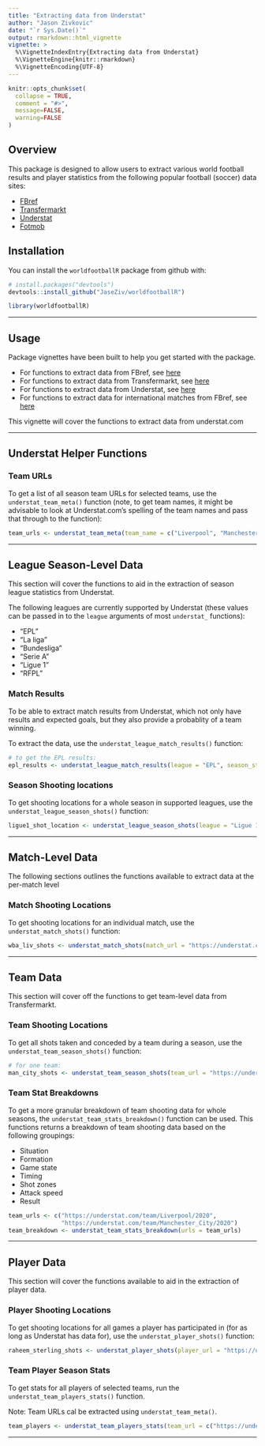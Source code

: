```yaml
---
title: "Extracting data from Understat"
author: "Jason Zivkovic"
date: "`r Sys.Date()`"
output: rmarkdown::html_vignette
vignette: >
  %\VignetteIndexEntry{Extracting data from Understat}
  %\VignetteEngine{knitr::rmarkdown}
  %\VignetteEncoding{UTF-8}
---
```


```r
knitr::opts_chunk$set(
  collapse = TRUE,
  comment = "#>",
  message=FALSE,
  warning=FALSE
)
```


## Overview

This package is designed to allow users to extract various world football results and player statistics from the following popular football (soccer) data sites:

* [FBref](https://fbref.com/en/)
* [Transfermarkt](https://www.transfermarkt.com/)
* [Understat](https://understat.com/)
* [Fotmob](https://www.fotmob.com/)

## Installation

You can install the `worldfootballR` package from github with:

```r
# install.packages("devtools")
devtools::install_github("JaseZiv/worldfootballR")
```

```r
library(worldfootballR)
```

***

## Usage

Package vignettes have been built to help you get started with the package.

* For functions to extract data from FBref, see [here](https://jaseziv.github.io/worldfootballR/articles/extract-fbref-data.html)
* For functions to extract data from Transfermarkt, see [here](https://jaseziv.github.io/worldfootballR/articles/extract-transfermarkt-data.html)
* For functions to extract data from Understat, see [here](https://jaseziv.github.io/worldfootballR/articles/extract-understat-data.html)
* For functions to extract data for international matches from FBref, see [here](https://jaseziv.github.io/worldfootballR/articles/fbref-data-internationals.html)

This vignette will cover the functions to extract data from understat.com


***

## Understat Helper Functions


### Team URLs

To get a list of all season team URLs for selected teams, use the `understat_team_meta()` function (note, to get team names, it might be advisable to look at Understat.com's spelling of the team names and pass that through to the function):

```r
team_urls <- understat_team_meta(team_name = c("Liverpool", "Manchester City"))
```


***

## League Season-Level Data

This section will cover the functions to aid in the extraction of season league statistics from Understat.

The following leagues are currently supported by Understat (these values can be passed in to the `league` arguments of most `understat_` functions):

* "EPL"
* "La liga"
* "Bundesliga"
* "Serie A"
* "Ligue 1"
* "RFPL"


### Match Results

To be able to extract match results from Understat, which not only have results and expected goals, but they also provide a probablity of a team winning.

To extract the data, use the `understat_league_match_results()` function:


```r
# to get the EPL results:
epl_results <- understat_league_match_results(league = "EPL", season_start_year = 2020)
```


### Season Shooting locations

To get shooting locations for a whole season in supported leagues, use the `understat_league_season_shots()` function:

```r
ligue1_shot_location <- understat_league_season_shots(league = "Ligue 1", season_start_year = 2020)
```


***

## Match-Level Data

The following sections outlines the functions available to extract data at the per-match level

### Match Shooting Locations

To get shooting locations for an individual match, use the `understat_match_shots()` function:

```r
wba_liv_shots <- understat_match_shots(match_url = "https://understat.com/match/14789")
```


***

## Team Data

This section will cover off the functions to get team-level data from Transfermarkt.


### Team Shooting Locations

To get all shots taken and conceded by a team during a season, use the `understat_team_season_shots()` function:

```r
# for one team:
man_city_shots <- understat_team_season_shots(team_url = "https://understat.com/team/Manchester_City/2020")
```


### Team Stat Breakdowns

To get a more granular breakdown of team shooting data for whole seasons, the `understat_team_stats_breakdown()` function can be used. This functions returns a breakdown of team shooting data based on the following groupings:

* Situation
* Formation
* Game state
* Timing
* Shot zones
* Attack speed
* Result

```r
team_urls <- c("https://understat.com/team/Liverpool/2020",
               "https://understat.com/team/Manchester_City/2020")
team_breakdown <- understat_team_stats_breakdown(urls = team_urls)
```


***


## Player Data

This section will cover the functions available to aid in the extraction of player data.

### Player Shooting Locations

To get shooting locations for all games a player has participated in (for as long as Understat has data for), use the `understat_player_shots()` function:

```r
raheem_sterling_shots <- understat_player_shots(player_url = "https://understat.com/player/618")
```


### Team Player Season Stats

To get stats for all players of selected teams, run the `understat_team_players_stats()` function.

Note: Team URLs cal be extracted using `understat_team_meta()`.

```r
team_players <- understat_team_players_stats(team_url = c("https://understat.com/team/Liverpool/2020", "https://understat.com/team/Manchester_City/2020"))
```


***


